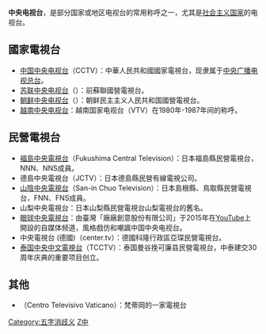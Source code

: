 '''中央电视台'''，是部分国家或地区电视台的常用称呼之一，尤其是[[社会主义国家|社会主义国家]]的电视台。

== 國家電視台 ==
*[[中国中央电视台|中国中央电视台]]（CCTV）：中華人民共和國國家電視台，现隶属于[[中央广播电视总台|中央广播电视总台]]。
*[[苏联中央电视台|苏联中央电视台]]（{{lang-ru|Центральное телевидение Гостелерадио СССР}}）：前蘇聯國營電視台。
*[[朝鲜中央电视台|朝鲜中央电视台]]（{{朝|조선중앙방송}}）：朝鲜民主主义人民共和国國營電視台。
*[[越南中央电视台|越南中央电视台]]：越南国家电视台（VTV）在1980年-1987年间的称呼。

== 民營電視台 ==
*[[福島中央電視台|福島中央電視台]]（Fukushima Central Television）：日本福島縣民營電視台，NNN、NNS成員。
*德島中央電視台（JCTV）：日本德島縣民營有線電視公司。
*[[山陰中央電視台|山陰中央電視台]]（San-in Chuo Television）：日本島根縣、鳥取縣民營電視台，FNN、FNS成員。
*山梨中央電視台：日本山梨縣民營電視台山梨電視台的舊名。
*[[眼球中央電視台|眼球中央電視台]]：由臺灣「廠廠創意股份有限公司」于2015年在[[YouTube|YouTube]]上開設的自媒体频道，風格戲仿和嘲諷中国中央电视台。
*中央電視台 (德國)（center.tv）：德國科隆行政區亞琛民營電視台。
*[[泰國中央中文電視台|泰国中央中文電視台]]（TCCTV）：泰国曼谷挽可廉县民營電視台，中泰建交30周年庆典的重要项目创立。

== 其他 ==

* {{Link-en|梵蒂岡中央電視台|Vatican Television Center}}（Centro Televisivo Vaticano）：梵蒂岡的一家電視台
{{Disambig|Cat=組織機構消歧義}}
[[Category:五字消歧义|Category:五字消歧义]]
[[Category:電視台|Z中]]